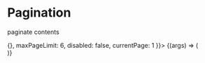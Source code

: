 <!-- Pagination.stories.mdx -->



<Meta title="Components/Pagination" component={Pagination} />

# Pagination

paginate contents

<Canvas>
  <Story 
    name="default"
    args={{
      totalDataLength: 200,
      handlePagination: () => {},
      maxPageLimit: 6,
      disabled: false,
      currentPage: 1
    }}>
      {(args) => (
        <div>
          <Pagination {...args} />
        </div>
      )}
   </Story>
</Canvas>

<ArgsTable story="default" />
